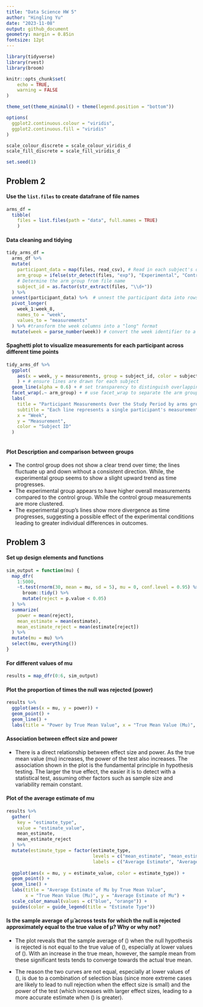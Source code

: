 ```yaml
---
title: "Data Science HW 5"
author: "Hingling Yu"
date: "2023-11-08"
output: github_document
geometry: margin = 0.85in
fontsize: 12pt
---
```


```r
library(tidyverse)
library(rvest)
library(broom)

knitr::opts_chunk$set(
	echo = TRUE,
	warning = FALSE
)

theme_set(theme_minimal() + theme(legend.position = "bottom"))

options(
  ggplot2.continuous.colour = "viridis",
  ggplot2.continuous.fill = "viridis"
)

scale_colour_discrete = scale_colour_viridis_d
scale_fill_discrete = scale_fill_viridis_d

set.seed(1)
```


## Problem 2


#### Use the `list.files` to create datafrane of file names
```r
arms_df = 
  tibble(
    files = list.files(path = "data", full.names = TRUE)
    ) 
```

#### Data cleaning and tidying

```r
tidy_arms_df = 
  arms_df %>% 
  mutate(
    participant_data = map(files, read_csv), # Read in each subject's data from the csv file
    arm_group = ifelse(str_detect(files, "exp"), "Experimental", "Control"), 
    # Determine the arm group from file name
    subject_id = as.factor(str_extract(files, "\\d+"))
  ) %>% 
  unnest(participant_data) %>%  # unnest the participant data into rows
  pivot_longer(
    week_1:week_8, 
    names_to = "week", 
    values_to = "measurements"
  ) %>% #transform the week columns into a "long" format
  mutate(week = parse_number(week)) # convert the week identifier to a numeric value
```

#### Spaghetti plot to visualize measurements for each participant across different time points

```r
tidy_arms_df %>%
  ggplot(
    aes(x = week, y = measurements, group = subject_id, color = subject_id)
    ) + # ensure lines are drawn for each subject
  geom_line(alpha = 0.6) + # set transparency to distinguish overlapping lines
  facet_wrap(.~ arm_group) + # use facet_wrap to separate the arm groups into different panels
  labs(
    title = "Participant Measurements Over the Study Period by arms group",
    subtitle = "Each line represents a single participant's measurements over time",
    x = "Week",
    y = "Measurement",
    color = "Subject ID"
  )
  
```

#### Plot Description and comparison between groups

- The control group does not show a clear trend over time; the lines fluctuate up and down without a consistent direction. While, the experimental group seems to show a slight upward trend as time progresses.
- The experimental group appears to have higher overall measurements compared to the control group. While the control group measurements are more clustered. 
- The experimental group's lines show more divergence as time progresses, suggesting a possible effect of the experimental conditions leading to greater individual differences in outcomes.


## Problem 3

#### Set up design elements and functions
```r
sim_output = function(mu) {
  map_dfr(
    1:5000, 
    ~t.test(rnorm(30, mean = mu, sd = 5), mu = 0, conf.level = 0.95) %>%
      broom::tidy() %>%
      mutate(reject = p.value < 0.05)
  ) %>%
  summarize(
    power = mean(reject),
    mean_estimate = mean(estimate),
    mean_estimate_reject = mean(estimate[reject])
  ) %>%
  mutate(mu = mu) %>%
  select(mu, everything())
}
```

#### For different values of mu
```r
results = map_dfr(0:6, sim_output)
```


#### Plot the proportion of times the null was rejected (power)
```r
results %>% 
  ggplot(aes(x = mu, y = power)) +
  geom_point() +
  geom_line() +
  labs(title = "Power by True Mean Value", x = "True Mean Value (Mu)", y = "Power")

```

#### Association between effect size and power

- There is a direct relationship between effect size and power. As the true mean value (mu) increases, the power of the test also increases. The association shown in the plot is the fundamental principle in hypothesis testing. The larger the true effect, the easier it is to detect with a statistical test, assuming other factors such as sample size and variability remain constant.

#### Plot of the average estimate of mu 
```r
results %>%
  gather(
    key = "estimate_type", 
    value = "estimate_value", 
    mean_estimate, 
    mean_estimate_reject
  ) %>%
  mutate(estimate_type = factor(estimate_type, 
                                levels = c("mean_estimate", "mean_estimate_reject"),
                                labels = c("Average Estimate", "Average Estimate (Reject Null)"))) %>%
  
  ggplot(aes(x = mu, y = estimate_value, color = estimate_type)) +
  geom_point() +
  geom_line() +
  labs(title = "Average Estimate of Mu by True Mean Value",
       x = "True Mean Value (Mu)", y = "Average Estimate of Mu") +
  scale_color_manual(values = c("blue", "orange")) +
  guides(color = guide_legend(title = "Estimate Type"))
```


#### Is the sample average of μ̂ across tests for which the null is rejected approximately equal to the true value of μ? Why or why not?

- The plot reveals that the sample average of \(\hat{\mu}\) when the null hypothesis is rejected is not equal to the true value of \(\mu\), especially at lower values of \(\mu\). With an increase in the true mean, however, the sample mean from these significant tests tends to converge towards the actual true mean.

- The reason the two curves are not equal, especially at lower values of \(\mu\), is due to a combination of selection bias (since more extreme cases are likely to lead to null rejection when the effect size is small) and the power of the test (which increases with larger effect sizes, leading to a more accurate estimate when \(\mu\) is greater).









